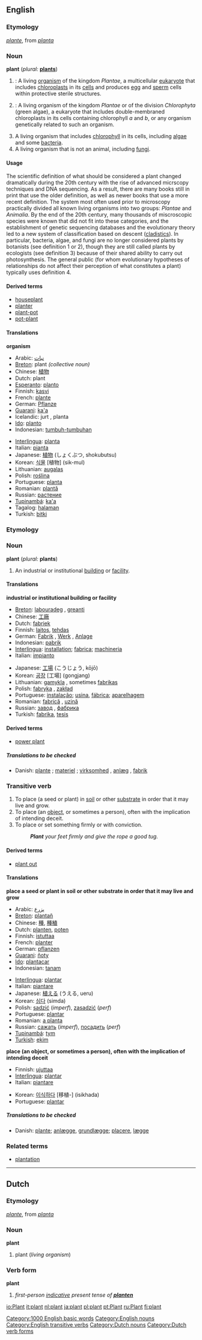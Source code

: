 ==English==
{{wikipedia}}

===Etymology===
{{F.}} ''[[plante]]'', from {{L.}} ''[[planta]]''

===Noun===
'''plant''' (''plural:'' '''[[plants]]''')

#{{botany}}: A living [[organism]] of the kingdom ''Plantae'', a multicellular [[eukaryote]] that includes [[chloroplast]]s in its [[cell]]s and produces [[egg]] and [[sperm]] cells within protective sterile structures.
#{{botany}}: A living organism of the kingdom ''Plantae'' or of the division ''Chlorophyta'' (green algae), a eukaryote that includes double-membraned chloroplasts in its cells containing chlorophyll ''a'' and ''b'', or any organism genetically related to such an organism. 
#A living organism that includes [[chlorophyll]] in its cells, including [[alga]]e and some [[bacteria]].
#A living organism that is not an animal, including [[fungi]].

====Usage====
The scientific definition of what should be considered a plant changed dramatically during the 20th century with the rise of advanced micrscopy techniques and DNA sequencing.  As a result, there are many books still in print that use the older definition, as well as newer books that use a more recent definition. The system most often used prior to microscopy practically divided all known living organisms into two groups: ''Plantae'' and ''Animalia''. By the end of the 20th century, many thousands of miscroscopic species were known that did not fit into these categories, and the establishment of genetic sequencing databases and the evolutionary theory led to a new system of classification based on descent ([[cladistics]]). In particular, bacteria, algae, and fungi are no longer considered plants by botanists (see definition 1 or 2), though they are still called plants by ecologists (see definition 3) because of their shared ability to carry out photosynthesis.  The general public (for whom evolutionary hypotheses of relationships do not affect their perception of what constitutes a plant) typically uses definition 4.

====Derived terms====
*[[houseplant]]
*[[planter]]
*[[plant-pot]]
*[[pot-plant]]

====Translations====

'''organism'''
{{top}}
*Arabic: [[نبات]] 
*[[Breton]]: plant ''(collective noun)''
*Chinese: [[植物]]
*Dutch: plant {{m}}
*[[Esperanto]]: [[planto]]
*Finnish: [[kasvi]]
*French: [[plante]] {{f}}
*German: [[Pflanze]] {{f}}
*[[Guarani]]: [[ka'a]]
*Icelandic: jurt {{f}}, planta {{f}}
*[[Ido]]: [[planto]]
*Indonesian: [[tumbuh-tumbuhan]]
{{mid}}
*[[Interlingua]]: [[planta]]
*Italian: [[pianta]] {{f}}
*Japanese: [[植物]] (しょくぶつ, shokubutsu)
*Korean: [[식물]] [植物] (sik-mul)
*Lithuanian: [[augalas]] {{m}}
*Polish: [[roślina]] {{f}}
*Portuguese: [[planta]] {{f}}
*Romanian: [[plantă]]
*Russian: [[растение]] {{n}}
*[[Tupinambá]]: [[ka'a]]
*Tagalog: [[halaman]] 
*Turkish: [[bitki]]
{{bottom}}

===Etymology===
<!--etystub-->

===Noun===
'''plant''' (''plural:'' '''plants''')

#An industrial or institutional [[building]] or [[facility]].
<!--how does this differ from the first def?
#An industrial [[installation]], [[site]]
-->

====Translations====

'''industrial or institutional building or facility'''
{{top}}
*[[Breton]]: [[labouradeg]] {{f}}, [[greanti]] {{m}}
*Chinese: [[工廠]]
*Dutch: [[fabriek]]
*Finnish: [[laitos]], [[tehdas]]
*German: [[Fabrik]] {{f}}, [[Werk]] {{n}}, [[Anlage]] {{f}}
*Indonesian: [[pabrik]]
*[[Interlingua]]: [[installation]]; [[fabrica]]; [[machineria]]
*Italian: [[impianto]] {{m}}
{{mid}}
*Japanese: [[工場]] (こうじょう, kōjō)
*Korean: [[공장]] [工場] (gongjang)
*Lithuanian: [[gamykla]] {{f}}, sometimes [[fabrikas]] {{m}}
*Polish: [[fabryka]] {{f}}, [[zakład]] {{m}}
*Portuguese: [[instalação]]; [[usina]], [[fábrica]]; [[aparelhagem]]
*Romanian: [[fabrică]] {{f}}, [[uzină]] {{f}}
*Russian: [[завод]] {{m}}, [[фабрика]] {{f}}
*Turkish: [[fabrika]], [[tesis]]
{{bottom}}

<!--How does this differ from the first def?
'''industrial installation or site''
*Chinese: [[組裝]]
*Dutch: [[site#Dutch|site]] {{m}}, [[bedrijf]] ''n', [[centrale]] {{f}}
-->

====Derived terms====
*[[power plant]]

=====Translations to be checked=====
<!--Remove this section once all of the translations below have been moved into the tables above.-->
{{checktrans}}

*Danish: [[plante]] {{c}}; [[materiel]] {{n}}; [[virksomhed]] {{c}}, [[anlæg]] {{n}}, [[fabrik]] {{c}}

===Transitive verb===
{{en-infl-reg-consonant|plant||}}

#To place (a seed or plant) in [[soil]] or other [[substrate]] in order that it may live and grow.
#To place (an [[object]], or sometimes a person), often with the implication of intending deceit.
#To place or set something firmly or with conviction.
#:'''''Plant''' your feet firmly and give the rope a good tug.''

====Derived terms====
*[[plant out]]

====Translations====

'''place a seed or plant in soil or other substrate in order that it may live and grow'''
{{top}}
*Arabic: [[يزرع]]
*[[Breton]]: [[plantañ]]
*Chinese: [[種]], [[種稙]]
*Dutch: [[planten]], [[poten]]
*Finnish: [[istuttaa]]
*French: [[planter]]
*German: [[pflanzen]]
*[[Guarani]]: [[ñoty]]
*[[Ido]]: [[plantacar]]
*Indonesian: [[tanam]]
{{mid}}
*[[Interlingua]]: [[plantar]]
*Italian: [[piantare]]
*Japanese: [[植える]] (うえる, ueru)
*Korean: [[심다]] (simda)
*Polish: [[sadzić]] (''imperf''), [[zasadzić]] (''perf'')
*Portuguese: [[plantar]]
*Romanian: [[a planta]]
*Russian: [[сажать]] (''imperf''), [[посадить]] (''perf'')
*[[Tupinambá]]: [[tym]]
*[[Turkish]]: [[ekim]]
{{bottom}}

'''place (an object, or sometimes a person), often with the implication of intending deceit'''
{{top}}
*Finnish: [[ujuttaa]]
*[[Interlingua]]: [[plantar]]
*Italian: [[piantare]]
{{mid}}
*Korean: [[이식하다]] [移植-] (isikhada)
*Portuguese: [[plantar]]
{{bottom}}

=====Translations to be checked=====
<!--Remove this section once all of the translations below have been moved into the tables above.-->
{{checktrans}}

*Danish: [[plante]]; [[anlægge]], [[grundlægge]]; [[placere]], [[lægge]]

===Related terms===
*[[plantation]]

[[Category:1000 English basic words]]

----
==Dutch==
===Etymology===
{{F.}} ''[[plante]]'', from {{L.}} ''[[planta]]''

===Noun===
'''plant''' {{m}}

#plant (''living organism'')

===Verb form===
'''plant'''

#''first-person [[indicative]] present tense of '''[[planten]]'''''

[[Category:English nouns]]
[[Category:English transitive verbs]]
[[Category:Dutch nouns]]
[[Category:Dutch verb forms]]

[[io:Plant]]
[[it:plant]]
[[nl:plant]]
[[ja:plant]]
[[pl:plant]]
[[pt:Plant]]
[[ru:Plant]]
[[fi:plant]]